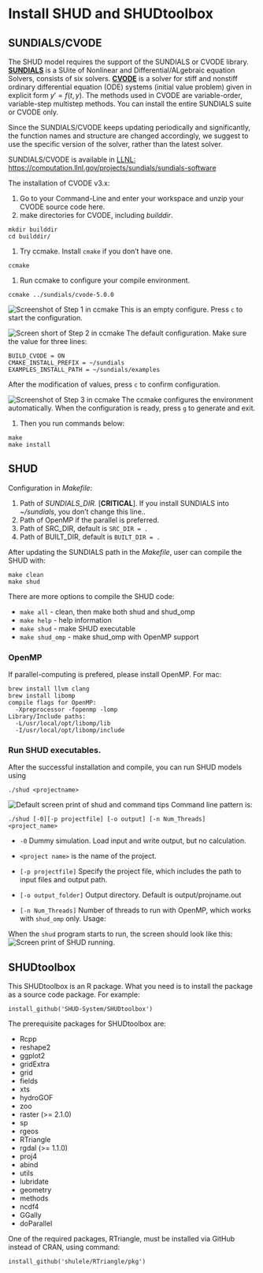 # Install SHUD and SHUDtoolbox

## SUNDIALS/CVODE
The SHUD model requires the support of the SUNDIALS or CVODE library. 
[**SUNDIALS**](https://computation.llnl.gov/projects/sundials) is a SUite of Nonlinear and Differential/ALgebraic equation Solvers, consists of six solvers.  [**CVODE**](https://computation.llnl.gov/projects/sundials/cvode) is a solver for stiff and nonstiff ordinary differential equation (ODE) systems (initial value problem) given in explicit form $y' = f(t,y)$. The methods used in CVODE are variable-order, variable-step multistep methods. You can install the entire SUNDIALS suite or CVODE only. 

Since the SUNDIALS/CVODE keeps updating periodically and significantly, the function names and structure are changed accordingly, we suggest to use the specific version of the solver, rather than the latest solver.



SUNDIALS/CVODE is available in [LLNL: https://computation.llnl.gov/projects/sundials/sundials-software](https://computation.llnl.gov/projects/sundials/sundials-software)

The installation of CVODE v3.x:


1. Go to your Command-Line and enter your workspace and unzip your CVODE source code here.
1. make directories for CVODE, including *builddir*.
```
mkdir builddir
cd builddir/
```
1. Try ccmake. Install ``cmake`` if you don't have one.
```
ccmake 
```

1.  Run ccmake to configure your compile environment.
```
ccmake ../sundials/cvode-5.0.0
```
![Screenshot of Step 1 in ccmake](Fig/ccmake/1.png)
This is an empty configure. Press `c` to start the configuration.

![Screen short of Step 2 in ccmake](Fig/ccmake/2.png)
The default configuration. Make sure the value for three lines:
```
BUILD_CVODE = ON
CMAKE_INSTALL_PREFIX = ~/sundials
EXAMPLES_INSTALL_PATH = ~/sundials/examples
```
After the modification of values, press `c` to confirm configuration.

![Screenshot of Step 3 in ccmake](Fig/ccmake/3.png)
The ccmake configures the environment automatically. When the configuration is ready, press `g` to generate and exit.

1. Then you run commands below:
```
make
make install 
```

## SHUD

Configuration in *Makefile*:

1. Path of *SUNDIALS_DIR.* [**CRITICAL**]. If you install SUNDIALS into *~/sundials*, you don't change this line..
1. Path of OpenMP if the parallel is preferred.
1. Path of SRC_DIR, default is `SRC_DIR = .`
1. Path of BUILT_DIR, default is `BUILT_DIR = .` 

After updating the SUNDIALS path in the *Makefile*, user can compile the SHUD with:
```
make clean
make shud
```

There are more options to compile the SHUD code:

- `make all`        - clean, then make both shud and shud_omp
- `make help`       - help information
- `make shud`       - make SHUD executable
- `make shud_omp`   - make shud_omp with OpenMP support


### OpenMP
If parallel-computing is prefered, please install OpenMP.     For mac: 
```
brew install llvm clang
brew install libomp
compile flags for OpenMP: 
  -Xpreprocessor -fopenmp -lomp
Library/Include paths:
  -L/usr/local/opt/libomp/lib 
  -I/usr/local/opt/libomp/include
```
### Run SHUD executables.
After the successful installation and compile, you can run SHUD models using
```
./shud <projectname>
```

![Default screen print of shud and command tips](Fig/CLI.png)
Command line pattern is:
```
./shud [-0][-p projectfile] [-o output] [-n Num_Threads] <project_name>
```
- `-0` Dummy simulation. Load input and write output, but no calculation.

- `<project name>` is the name of the project.

- `[-p projectfile]` Specify the project file, which includes the path to input files and output path.

- `[-o output_folder]` Output directory. Default is output/projname.out

- `[-n Num_Threads]` Number of threads to run with OpenMP, which works with `shud_omp` only.
  Usage:

  

When the `shud` program starts to run, the screen should look like this:
![Screen print of SHUD running.](Fig/CLI_vs.png)

## SHUDtoolbox
This SHUDtoolbox is an R package. What you need is to install the package as a source code package.
For example:

```
install_github('SHUD-System/SHUDtoolbox')
```

The prerequisite packages for SHUDtoolbox are:

- Rcpp
- reshape2
- ggplot2
- gridExtra
- grid
- fields
- xts 
- hydroGOF
- zoo
- raster (>= 2.1.0) 
- sp 
- rgeos 
- RTriangle
- rgdal (>= 1.1.0)
- proj4
- abind
- utils
- lubridate
- geometry
- methods
- ncdf4
- GGally
- doParallel

One of the required packages, RTriangle, must be installed via GitHub instead of CRAN, using command:
```
install_github('shulele/RTriangle/pkg') 
```


